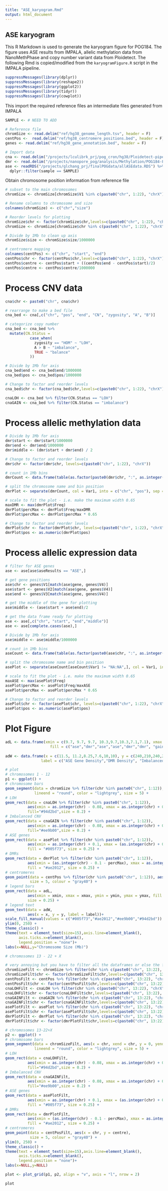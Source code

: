 ```yaml
---
title: "ASE_karyogram.Rmd"
output: html_document
---
```

## ASE karyogram 

This R Markdown is used to generate the karyogram figure for POG184. The figure uses ASE results from IMPALA, allelic methylation data from NanoMethPhase and copy number variant data from Ploidetect. The following Rmd is copied/modified from the `karyogramFigure.R` script in the IMPALA pipeline.


```r
suppressMessages(library(dplyr))
suppressMessages(library(reshape2)) 
suppressMessages(library(ggplot2))
suppressMessages(library(tidyr))
suppressMessages(library(cowplot))
```

This import the required reference files an intermediate files generated from IMPALA
```r
SAMPLE <- # NEED TO ADD 

# Reference file
chromSize <- read.delim("ref/hg38_genome_length.tsv", header = F)
centPos <-  read.delim("ref/hg38_centromere_positions.bed", header = F)
genes <- read.delim("ref/hg38_gene_annotation.bed", header = F)

# Import data
cna <- read.delim("/projects/lculibrk_prj/pog_cron/hg38/Ploidetect-pipeline/ploidetect_out_1_3_0/POG184/P00537_P00499/cna_condensed.txt", header = T)
dmr <- read.delim("/projects/nanopore_pog/analysis/Methylation/POG184-FF-1_F112341_F94404/Allelic_DMA_DSS-2-46/POG184-FF-1_F112341_F94404_callDMR_Filtered_diff.methyl0.15.txt.gz", header = T)
ase <- readRDS("/projects/glchang_prj/finalPOGdata/allASEdata.RDS") %>%
  dplyr::filter(sample == SAMPLE)


```

Obtain chromosome position information from reference file
```r
# subset to the main chromosomes
chromSize <- chromSize[chromSize$V1 %in% c(paste0("chr", 1:22), "chrX"),]

# Rename columns to chromosome and size
colnames(chromSize) <- c("chr","size")

# Reorder levels for plotting
chromSize$chr <- factor(chromSize$chr,levels=c(paste0("chr", 1:22), "chrX"))
chromSize <- chromSize[chromSize$chr %in% c(paste0("chr", 1:22), "chrX"),]

# Divide by 1Mb to clean up axis
chromSize$size <- chromSize$size/1000000

# centromere mapping
colnames(centPos) <- c("chr", "start", "end")
centPos$chr <- factor(centPos$chr,levels=c(paste0("chr", 1:22), "chrX"))
centPos$centre <- centPos$start + ((centPos$end - centPos$start)/2)
centPos$centre <- centPos$centre/1000000
```

# Process CNV data 
```r
cna$chr <- paste0("chr", cna$chr)

# rearrange to make a bed file
cna_bed <- cna[,c("chr", "pos", "end", "CN", "zygosity", "A", "B")]

# categorize copy number
cna_bed <- cna_bed %>%
  mutate(CN.Status =
           case_when(
             zygosity == "HOM" ~ "LOH",
             A > B ~ "imbalance",
             TRUE ~ "balance"
           ))

# Divide by 1Mb for axis
cna_bed$end <- cna_bed$end/1000000
cna_bed$pos <- cna_bed$pos/1000000

# Change to factor and reorder levels
cna_bed$chr <- factor(cna_bed$chr,levels=c(paste0("chr", 1:22), "chrX"))

cnaLOH <- cna_bed %>% filter(CN.Status == "LOH")
cnaGAIN <- cna_bed %>% filter(CN.Status == "imbalance")
```

# Process allelic methylation data
```r
# Divide by 1Mb for axis
dmr$start <- dmr$start/1000000
dmr$end <- dmr$end/1000000
dmr$middle <- (dmr$start + dmr$end) / 2

# Change to factor and reorder levels
dmr$chr <- factor(dmr$chr, levels=c(paste0("chr", 1:22), "chrX"))

# count in 1Mb bins
dmrCount <- data.frame(table(as.factor(paste0(dmr$chr, ":", as.integer(dmr$middle)))))

# split the chromosome name and bin position
dmrPlot <- separate(dmrCount, col = Var1, into = c("chr", "pos"), sep = ":", remove = T)

# scale to fit the plot - i.e. make the maximum width 0.65
maxDMR <- max(dmrPlot$Freq)
dmrPlot$percMax <- dmrPlot$Freq/maxDMR
dmrPlot$percMax <- dmrPlot$percMax * 0.65

# Change to factor and reorder levels
dmrPlot$chr <- factor(dmrPlot$chr, levels=c(paste0("chr", 1:22), "chrX"))
dmrPlot$pos <- as.numeric(dmrPlot$pos)
```

# Process allelic expression data
```r
# filter for ASE genes
ase <- ase[ase$aseResults == "ASE",]

# get gene positions
ase$chr <- genes$V1[match(ase$gene, genes$V4)]
ase$start <- genes$V2[match(ase$gene, genes$V4)]
ase$end <- genes$V3[match(ase$gene, genes$V4)]

# get the middle of the gene for plotting
ase$middle <- (ase$start + ase$end)/2

# get the data frame ready for plotting
ase <- ase[,c("chr", "start", "end","middle")]
ase <- ase[complete.cases(ase),]

# Divide by 1Mb for axis
ase$middle <- ase$middle/1000000

# count in 1Mb bins
aseCount <- data.frame(table(as.factor(paste0(ase$chr, ":", as.integer(ase$middle)))))

# split the chromosome name and bin position
asePlot <- separate(aseCount[aseCount$Var1 != "NA:NA",], col = Var1, into = c("chr", "pos"), sep = ":", remove = T)

# scale to fit the plot - i.e. make the maximum width 0.65
maxASE <- max(asePlot$Freq)
asePlot$percMax <- asePlot$Freq/maxASE
asePlot$percMax <- asePlot$percMax * 0.65

# Change to factor and reorder levels
asePlot$chr <- factor(asePlot$chr, levels=c(paste0("chr", 1:22), "chrX"))
asePlot$pos <- as.numeric(asePlot$pos)
```

# Plot Figure
```r
adL <- data.frame(xmin = c(9.7, 9.7, 9.7, 10.3,9.7,10.3,7.1,7.1), xmax = c(10.35, 10.35,9.75,10.35,9.75,10.35,7.26,7.26), ymin = c(240,210,238,238,208,208,235,205), ymax = c(243,213,243,243,213,213,245,215),
                    fill = c("ase","dmr","ase","ase","dmr","dmr", "gain", "loh"))
  
adW <- data.frame(x = c(11.5, 11.2,8.25,7.6,10,10), y = c(240,210,240,210,250,220),
                label = c("ASE Gene Density","DMR Density", "Imbalanced CNV", "LOH", as.character(c(maxASE,maxDMR))))

# plot
# chromosomes 1 - 12
p1 <- ggplot() +
# chromosome bars
geom_segment(data = chromSize %>% filter(chr %in% paste0("chr", 1:12)), aes(x = chr, xend = chr, y = 0, yend = size), 
             lineend = "round", color = "lightgrey", size = 5) +
# LOH
geom_rect(data = cnaLOH %>% filter(chr %in% paste0("chr", 1:12)), 
          aes(xmin = as.integer(chr) - 0.08, xmax = as.integer(chr) + 0.08, ymin = pos, ymax = end),
          fill="#94d2bd",size = 0.2) +
# Imbalanced CNV
geom_rect(data = cnaGAIN %>% filter(chr %in% paste0("chr", 1:12)), 
          aes(xmin = as.integer(chr) - 0.08, xmax = as.integer(chr) + 0.08, ymin = pos, ymax = end),
          fill="#ee9b00",size = 0.2) +
# ASE genes
geom_rect(data = asePlot %>% filter(chr %in% paste0("chr", 1:12)), 
          aes(xmin = as.integer(chr) + 0.1, xmax = (as.integer(chr) + 0.1 + percMax), ymin = pos, ymax = pos+1),
          fill = "#005f73", size = 0.25) +
# DMRs
geom_rect(data = dmrPlot %>% filter(chr %in% paste0("chr", 1:12)), 
          aes(xmin = (as.integer(chr) - 0.1 - percMax), xmax = as.integer(chr) - 0.1, ymin = pos, ymax = pos+1),
          fill = "#ae2012", size = 0.25) +
# centromeres
geom_point(data = centPos %>% filter(chr %in% paste0("chr", 1:12)), aes(x = chr, y = centre), 
           size = 5, colour = "gray40") +
# legend bars
geom_rect(data = adL, 
          aes(xmin = xmin, xmax = xmax, ymin = ymin, ymax = ymax, fill = fill),
          size = 0.25) +
# legend text
geom_text(data = adW, 
          aes(x = x, y = y, label = label))+
scale_fill_manual(values = c("#005f73","#ae2012","#ee9b00","#94d2bd")) +
ylim(0, 250) +
theme_classic() +
theme(text = element_text(size=15),axis.line=element_blank(),
      axis.ticks.x=element_blank(),
      legend.position = "none")+
labs(x=NULL,y="Chromosome Size (Mb)")

# chromosomes 13 - 22 + X

# very annoying but you have to filter all the dataframes or else the factor levels won't match the integer value
chromSizeFilt <- chromSize %>% filter(chr %in% c(paste0("chr", 13:22), "chrX"))
chromSizeFilt$chr <- factor(chromSizeFilt$chr,levels=c(paste0("chr", 13:22), "chrX"))
centPosFilt <- centPos %>% filter(chr %in% c(paste0("chr", 13:22), "chrX"))
centPosFilt$chr <- factor(centPosFilt$chr,levels=c(paste0("chr", 13:22), "chrX"))
cnaLOHFilt <- cnaLOH %>% filter(chr %in% c(paste0("chr", 13:22), "chrX"))
cnaLOHFilt$chr <- factor(cnaLOHFilt$chr,levels=c(paste0("chr", 13:22), "chrX"))
cnaGAINFilt <- cnaGAIN %>% filter(chr %in% c(paste0("chr", 13:22), "chrX"))
cnaGAINFilt$chr <- factor(cnaGAINFilt$chr,levels=c(paste0("chr", 13:22), "chrX"))
asePlotFilt <- asePlot %>% filter(chr %in% c(paste0("chr", 13:22), "chrX"))
asePlotFilt$chr <- factor(asePlotFilt$chr,levels=c(paste0("chr", 13:22), "chrX"))
dmrPlotFilt <- dmrPlot %>% filter(chr %in% c(paste0("chr", 13:22), "chrX"))
dmrPlotFilt$chr <- factor(dmrPlotFilt$chr,levels=c(paste0("chr", 13:22), "chrX"))

# chromosomes 13-22+X
p2 <- ggplot() +
# chromosome bars
geom_segment(data = chromSizeFilt, aes(x = chr, xend = chr, y = 0, yend = size), 
             lineend = "round", color = "lightgrey", size = 5) +
# LOH
geom_rect(data = cnaLOHFilt, 
          aes(xmin = as.integer(chr) - 0.08, xmax = as.integer(chr) + 0.08, ymin = pos, ymax = end),
          fill="#94d2bd",size = 0.2) +
# Imbalanced CNV
geom_rect(data = cnaGAINFilt, 
          aes(xmin = as.integer(chr) - 0.08, xmax = as.integer(chr) + 0.08, ymin = pos, ymax = end),
          fill="#ee9b00",size = 0.2) +
# ASE genes
geom_rect(data = asePlotFilt, 
          aes(xmin = as.integer(chr) + 0.1, xmax = (as.integer(chr) + 0.1 + percMax), ymin = pos, ymax = pos+1),
          fill = "#005f73", size = 0.25) +
# DMRs
geom_rect(data = dmrPlotFilt, 
          aes(xmin = (as.integer(chr) - 0.1 - percMax), xmax = as.integer(chr) - 0.1, ymin = pos, ymax = pos+1),
          fill = "#ae2012", size = 0.25) +
# centromeres
geom_point(data = centPosFilt, aes(x = chr, y = centre), 
           size = 5, colour = "gray40") +
ylim(0, 250) +
theme_classic() +
theme(text = element_text(size=15),axis.line=element_blank(),
      axis.ticks.x=element_blank(),
      legend.position = "none")+
labs(x=NULL,y=NULL)

plot <- plot_grid(p1, p2, align = "v", axis = "l", nrow = 2)

plot
```